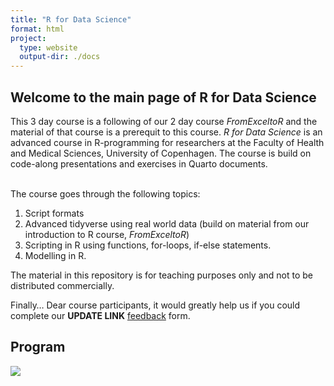 ```yaml
---
title: "R for Data Science"
format: html
project:
  type: website
  output-dir: ./docs
---
```


## Welcome to the main page of R for Data Science 

This 3 day course is a following of our 2 day course *FromExceltoR* and the material of that course is a prerequit to this course. *R for Data Science* is an advanced course in R-programming for researchers at the Faculty of Health and Medical Sciences, University of Copenhagen. The course is build on code-along presentations and exercises in Quarto documents.

\
The course goes through the following topics:

1.  Script formats
2.  Advanced tidyverse using real world data (build on material from our introduction to R course, *FromExceltoR*)
3.  Scripting in R using functions, for-loops, if-else statements. 
4.  Modelling in R. 

The material in this repository is for teaching purposes only and not to be distributed commercially.


Finally... Dear course participants, it would greatly help us if you could complete our **UPDATE LINK** [feedback](https://forms.office.com/e/amK1D9wLtd) form.

## Program

![](figures/program/program.001.jpeg)


